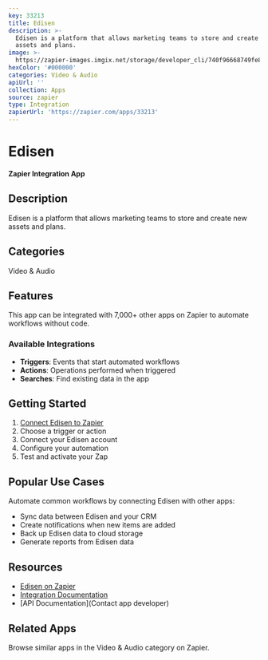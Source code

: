 ```yaml
---
key: 33213
title: Edisen
description: >-
  Edisen is a platform that allows marketing teams to store and create new
  assets and plans.
image: >-
  https://zapier-images.imgix.net/storage/developer_cli/740f96668749fe8ce37381d5f315eb65.png?auto=format%2Ccompress&ixlib=python-3.0.0&q=50
hexColor: '#000000'
categories: Video & Audio
apiUrl: ''
collection: Apps
source: zapier
type: Integration
zapierUrl: 'https://zapier.com/apps/33213'
---
```

# Edisen

**Zapier Integration App**

## Description

Edisen is a platform that allows marketing teams to store and create new assets and plans.

## Categories

Video & Audio

## Features

This app can be integrated with 7,000+ other apps on Zapier to automate workflows without code.

### Available Integrations

- **Triggers**: Events that start automated workflows
- **Actions**: Operations performed when triggered
- **Searches**: Find existing data in the app

## Getting Started

1. [Connect Edisen to Zapier](https://zapier.com/apps/33213)
2. Choose a trigger or action
3. Connect your Edisen account
4. Configure your automation
5. Test and activate your Zap

## Popular Use Cases

Automate common workflows by connecting Edisen with other apps:

- Sync data between Edisen and your CRM
- Create notifications when new items are added
- Back up Edisen data to cloud storage
- Generate reports from Edisen data

## Resources

- [Edisen on Zapier](https://zapier.com/apps/33213)
- [Integration Documentation](https://zapier.com/apps/33213/integrations)
- [API Documentation](Contact app developer)

## Related Apps

Browse similar apps in the Video & Audio category on Zapier.
